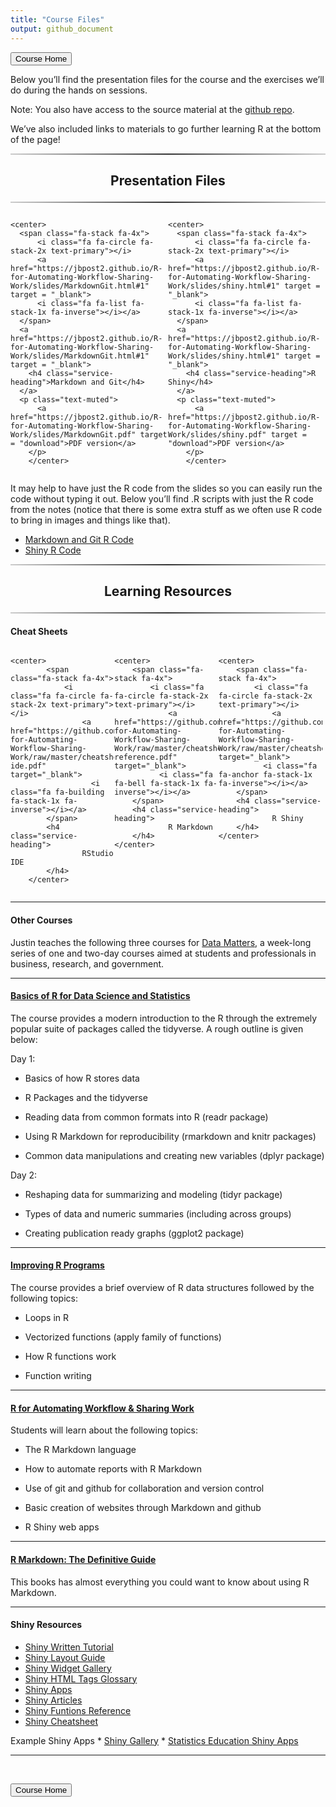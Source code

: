 ```yaml
---
title: "Course Files"
output: github_document
---
```


<head>

<link href="//maxcdn.bootstrapcdn.com/font-awesome/4.2.0/css/font-awesome.min.css" rel="stylesheet">

</head>

<a href = "https://jbpost2.github.io/R-for-Automating-Workflow-Sharing-Work/"><button type="button">Course Home</button></a>

Below you'll find the presentation files for the course and the exercises we'll do during the hands on sessions.

Note: You also have access to the source material at the [github repo](https://github.com/jbpost2/R-for-Automating-Workflow-Sharing-Work).

We've also included links to materials to go further learning R at the bottom of the page!

```{=html}
<hr style="    border: 0;
    height: 2px;
    background: #333;
    background-image: linear-gradient(to right, #ccc, #333, #ccc);">
```
<h2 class="intro-text text-center">

<center>

<strong>Presentation Files</strong>

</center>

</h2>

```{=html}
<hr style="    border: 0;
    height: 2px;
    background: #333;
    background-image: linear-gradient(to right, #ccc, #333, #ccc);">
```
::: {.row}
::: {style="width: 50%;float: left;"}
    <center>
      <span class="fa-stack fa-4x">
          <i class="fa fa-circle fa-stack-2x text-primary"></i>
          <a href="https://jbpost2.github.io/R-for-Automating-Workflow-Sharing-Work/slides/MarkdownGit.html#1" target = "_blank">
          <i class="fa fa-list fa-stack-1x fa-inverse"></i></a>
      </span>
      <a href="https://jbpost2.github.io/R-for-Automating-Workflow-Sharing-Work/slides/MarkdownGit.html#1" target = "_blank">
        <h4 class="service-heading">Markdown and Git</h4>
      </a>
      <p class="text-muted">
          <a href="https://jbpost2.github.io/R-for-Automating-Workflow-Sharing-Work/slides/MarkdownGit.pdf" target = "download">PDF version</a>
        </p>
        </center>
:::

::: {style="width: 50%;float: right;"}
    <center>
      <span class="fa-stack fa-4x">
          <i class="fa fa-circle fa-stack-2x text-primary"></i>
          <a href="https://jbpost2.github.io/R-for-Automating-Workflow-Sharing-Work/slides/shiny.html#1" target = "_blank">
          <i class="fa fa-list fa-stack-1x fa-inverse"></i></a>
      </span>
      <a href="https://jbpost2.github.io/R-for-Automating-Workflow-Sharing-Work/slides/shiny.html#1" target = "_blank">
        <h4 class="service-heading">R Shiny</h4>
      </a>
      <p class="text-muted">
          <a href="https://jbpost2.github.io/R-for-Automating-Workflow-Sharing-Work/slides/shiny.pdf" target = "download">PDF version</a>
        </p>
        </center>
:::
:::

::: {style="content: \"\";   clear: both;   display: table;"}
:::

It may help to have just the R code from the slides so you can easily run the code without typing it out. Below you'll find .R scripts with just the R code from the notes (notice that there is some extra stuff as we often use R code to bring in images and things like that).

-   <a href = "https://raw.githubusercontent.com/jbpost2/R-for-Automating-Workflow-Sharing-Work/master/slides/MarkdownGit.R" target = "download"> Markdown and Git R Code</a>
-   <a href = "https://raw.githubusercontent.com/jbpost2/R-for-Automating-Workflow-Sharing-Work/master/slides/shiny.R" target = "download"> Shiny R Code</a>

```{=html}
<hr style="    border: 0;
    height: 2px;
    background: #333;
    background-image: linear-gradient(to right, #ccc, #333, #ccc);">
```

<h2 class="intro-text text-center">

<center>

<strong>Learning Resources</strong>

</center>

</h2>

```{=html}
<hr style="    border: 0;
    height: 2px;
    background: #333;
    background-image: linear-gradient(to right, #ccc, #333, #ccc);">
```
#### Cheat Sheets

::: {.row}
::: {style="width: 33%;float: left;"}
    <center>
            <span class="fa-stack fa-4x">
                <i class="fa fa-circle fa-stack-2x text-primary"></i>
                    <a href="https://github.com/jbpost2/R-for-Automating-Workflow-Sharing-Work/raw/master/cheatsheets/rstudio-ide.pdf" target="_blank">
                      <i class="fa fa-building fa-stack-1x fa-inverse"></i></a>
            </span>
            <h4 class="service-heading">
                    RStudio IDE
            </h4>
        </center>
:::

::: {style="width: 33%;float: left;"}
    <center>
        <span class="fa-stack fa-4x">
            <i class="fa fa-circle fa-stack-2x text-primary"></i>
                <a href="https://github.com/jbpost2/R-for-Automating-Workflow-Sharing-Work/raw/master/cheatsheets/rmarkdown-reference.pdf" target="_blank">
              <i class="fa fa-bell fa-stack-1x fa-inverse"></i></a>
        </span>
        <h4 class="service-heading">
                R Markdown
        </h4>
    </center>
:::

::: {style="width: 33%;float: left;"}
    <center>
        <span class="fa-stack fa-4x">
            <i class="fa fa-circle fa-stack-2x text-primary"></i>
                <a href="https://github.com/jbpost2/R-for-Automating-Workflow-Sharing-Work/raw/master/cheatsheets/shiny.pdf" target="_blank">
              <i class="fa fa-anchor fa-stack-1x fa-inverse"></i></a>
        </span>
        <h4 class="service-heading">
                R Shiny
        </h4>
    </center>
:::
:::

::: {style="content: \"\";   clear: both;   display: table;"}
:::

<hr>

#### Other Courses

Justin teaches the following three courses for [Data Matters](https://datamatters.org/), a week-long series of one and two-day courses aimed at students and professionals in business, research, and government.

<hr>

<h4>

<a href = "https://jbpost2.github.io/Basics-of-R-for-Data-Science-and-Statistics/" target = "_blank">Basics of R for Data Science and Statistics</a>

</h4>

The course provides a modern introduction to the R through the extremely popular suite of packages called the tidyverse. A rough outline is given below:

Day 1:

-   Basics of how R stores data

-   R Packages and the tidyverse

-   Reading data from common formats into R (readr package)

-   Using R Markdown for reproducibility (rmarkdown and knitr packages)

-   Common data manipulations and creating new variables (dplyr package)

Day 2:

-   Reshaping data for summarizing and modeling (tidyr package)

-   Types of data and numeric summaries (including across groups)

-   Creating publication ready graphs (ggplot2 package)

<hr>

<h4>

<a href = "https://jbpost2.github.io/Improving-R-Programs/" target = "_blank">Improving R Programs</a>

</h4>

The course provides a brief overview of R data structures followed by the following topics:

-   Loops in R

-   Vectorized functions (apply family of functions)

-   How R functions work

-   Function writing

<hr>

<h4>

<a href = "https://jbpost2.github.io/R-for-Automating-Workflow-Sharing-Work/" target = "_blank">R for Automating Workflow & Sharing Work</a>

</h4>

Students will learn about the following topics:

-   The R Markdown language

-   How to automate reports with R Markdown

-   Use of git and github for collaboration and version control

-   Basic creation of websites through Markdown and github

-   R Shiny web apps

<hr>

<h4>

<a href = "https://bookdown.org/yihui/rmarkdown/" target = "_blank"> R Markdown: The Definitive Guide</a>

</h4>

This books has almost everything you could want to know about using R Markdown.

<hr>

<h4>
Shiny Resources
</h4>

* [Shiny Written Tutorial](http://shiny.rstudio.com/tutorial/)
* [Shiny Layout Guide](http://shiny.rstudio.com/articles/layout-guide.html)
* [Shiny Widget Gallery](http://shiny.rstudio.com/gallery/widget-gallery.html)
* [Shiny HTML Tags Glossary](http://shiny.rstudio.com/articles/tag-glossary.html)
* [Shiny Apps](http://www.shinyapps.io/)
* [Shiny Articles](http://shiny.rstudio.com/articles/)
* [Shiny Funtions Reference](https://shiny.rstudio.com/reference/shiny/latest/)
* [Shiny Cheatsheet](https://www.rstudio.com/wp-content/uploads/2016/01/shiny-cheatsheet.pdf)  

Example Shiny Apps
* [Shiny Gallery](https://shiny.rstudio.com/gallery/)
* [Statistics Education Shiny Apps](http://www2.stat.duke.edu/~mc301/shinyed/)

<hr>

<br>

<a href = "https://jbpost2.github.io/Improving-R-Programs/"><button type="button">Course Home</button></a>
